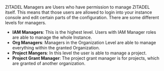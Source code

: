 ZITADEL Managers are Users who have permission to manage ZITADEL itself. This means that those users are allowed to login into your instance console and edit certain parts of the configuration.
There are some different levels for managers.

- **IAM Managers**: This is the highest level. Users with IAM Manager roles are able to manage the whole Instance.
- **Org Managers**: Managers in the Organization Level are able to manage everything within the granted Organization.
- **Project Mangers**: In this level the user is able to manage a project.
- **Project Grant Manager**: The project grant manager is for projects, which are granted of another organization.
